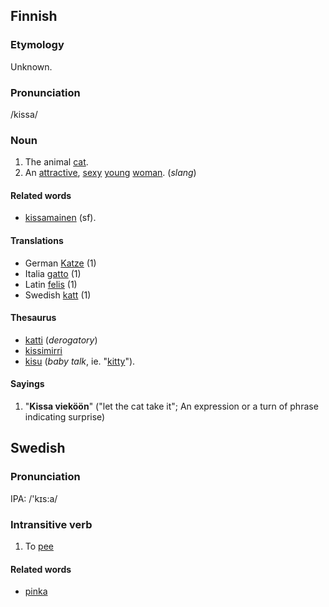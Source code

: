 ==Finnish==

===Etymology===
Unknown.

===Pronunciation===
/kissa/

===Noun===
#The animal [[cat]].
#An [[attractive]], [[sexy]] [[young]] [[woman]]. (''slang'')

====Related words====
*[[kissamainen]] (sf).

====Translations====
*German [[Katze]] (1)
*Italia [[gatto]] (1)
*Latin [[felis]] (1)
*Swedish [[katt]] (1)

====Thesaurus====
*[[katti]] (''derogatory'')
*[[kissimirri]]
*[[kisu]] (''baby talk'', ie. "[[kitty]]").

==== Sayings ====
# "'''Kissa vieköön'''" ("let the cat take it"; An expression or a turn of phrase indicating surprise)


== Swedish ==

=== Pronunciation ===
IPA: /'kɪs:a/

=== Intransitive verb ===
#To [[pee]]

==== Related words ====
*[[pinka]]